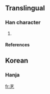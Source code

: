 ==Translingual==

===Han character===
{{Han char|rn=5|rad=乙|as=03|sn=4|four=|canj=土弓 (GN)}}

# {{defn|Han}}

====References====
{{Han ref|kx=0084.071|dkj=|dj=|hdz=|uh=340A|ud=13322|bh=|bd=}}

==Korean==

===Hanja===
{{ko-hanja|hangeul=살|rv=sal|mr=sal|y=sal}}

[[fr:㐊]]